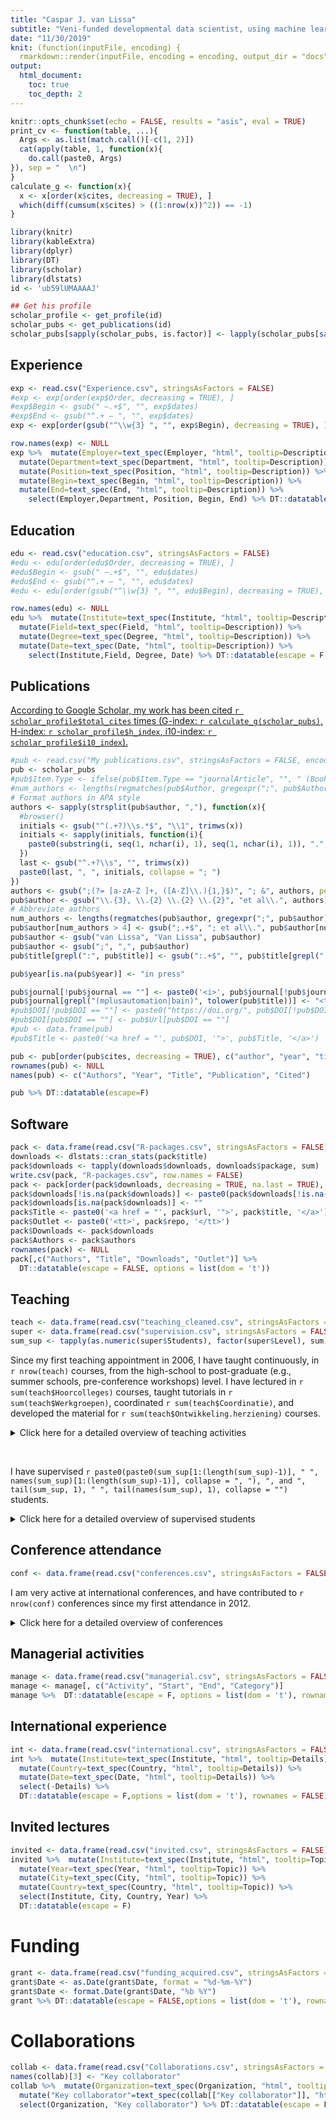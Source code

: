 ```yaml
---
title: "Caspar J. van Lissa"
subtitle: "Veni-funded developmental data scientist, using machine learning to predict teenagers' emotional problems"
date: "11/30/2019"
knit: (function(inputFile, encoding) {
  rmarkdown::render(inputFile, encoding = encoding, output_dir = "docs", output_file = "index.html") })    
output:
  html_document:
    toc: true
    toc_depth: 2
---
```


```r
knitr::opts_chunk$set(echo = FALSE, results = "asis", eval = TRUE)
print_cv <- function(table, ...){
  Args <- as.list(match.call()[-c(1, 2)])
  cat(apply(table, 1, function(x){
    do.call(paste0, Args)
}), sep = "  \n")
}
calculate_g <- function(x){
  x <- x[order(x$cites, decreasing = TRUE), ]
  which(diff(cumsum(x$cites) > ((1:nrow(x))^2)) == -1)
}

library(knitr)
library(kableExtra)
library(dplyr)
library(DT)
library(scholar)
library(dlstats)
id <- 'ub59lUMAAAAJ'

## Get his profile
scholar_profile <- get_profile(id)
scholar_pubs <- get_publications(id)
scholar_pubs[sapply(scholar_pubs, is.factor)] <- lapply(scholar_pubs[sapply(scholar_pubs, is.factor)], as.character)
```

## Experience

```r
exp <- read.csv("Experience.csv", stringsAsFactors = FALSE)
#exp <- exp[order(exp$Order, decreasing = TRUE), ]
#exp$Begin <- gsub(" –.+$", "", exp$dates)
#exp$End <- gsub("^.+ – ", "", exp$dates)
exp <- exp[order(gsub("^\\w{3} ", "", exp$Begin), decreasing = TRUE), ]

row.names(exp) <- NULL
exp %>%  mutate(Employer=text_spec(Employer, "html", tooltip=Description)) %>% 
  mutate(Department=text_spec(Department, "html", tooltip=Description)) %>% 
  mutate(Position=text_spec(Position, "html", tooltip=Description)) %>% 
  mutate(Begin=text_spec(Begin, "html", tooltip=Description)) %>% 
  mutate(End=text_spec(End, "html", tooltip=Description)) %>% 
    select(Employer,Department, Position, Begin, End) %>% DT::datatable(escape = F, options = list(dom = 't'), rownames = FALSE)
```

## Education

```r
edu <- read.csv("education.csv", stringsAsFactors = FALSE)
#edu <- edu[order(edu$Order, decreasing = TRUE), ]
#edu$Begin <- gsub(" –.+$", "", edu$dates)
#edu$End <- gsub("^.+ – ", "", edu$dates)
#edu <- edu[order(gsub("^\\w{3} ", "", edu$Begin), decreasing = TRUE), ]

row.names(edu) <- NULL
edu %>%  mutate(Institute=text_spec(Institute, "html", tooltip=Description)) %>% 
  mutate(Field=text_spec(Field, "html", tooltip=Description)) %>% 
  mutate(Degree=text_spec(Degree, "html", tooltip=Description)) %>% 
  mutate(Date=text_spec(Date, "html", tooltip=Description)) %>% 
    select(Institute,Field, Degree, Date) %>% DT::datatable(escape = F, options = list(dom = 't'), rownames = FALSE)
```

## Publications

[According to Google Scholar, my work has been cited `r scholar_profile$total_cites` times (G-index: `r calculate_g(scholar_pubs)`, H-index: `r scholar_profile$h_index`, i10-index: `r scholar_profile$i10_index`).](https://scholar.google.com/citations?user=ub59lUMAAAAJ)

```r
#pub <- read.csv("My publications.csv", stringsAsFactors = FALSE, encoding = "UTF-8")
pub <- scholar_pubs
#pub$Item.Type <- ifelse(pub$Item.Type == "journalArticle", "", " (Book chapter)")
#num_authors <- lengths(regmatches(pub$Author, gregexpr(";", pub$Author)))
# Format authors in APA style
authors <- sapply(strsplit(pub$author, ","), function(x){
  #browser()
  initials <- gsub("^(.+?)\\s.*$", "\\1", trimws(x))
  initials <- sapply(initials, function(i){
    paste0(substring(i, seq(1, nchar(i), 1), seq(1, nchar(i), 1)), ".", collapse = " ")
  })
  last <- gsub("^.+?\\s", "", trimws(x))
  paste0(last, ", ", initials, collapse = "; ")
})
authors <- gsub(";(?= [a-zA-Z ]+, ([A-Z]\\.){1,}$)", "; &", authors, perl = TRUE)
pub$author <- gsub("\\.{3}, \\.{2} \\.{2} \\.{2}", "et al\\.", authors)
# Abbreviate authors
num_authors <- lengths(regmatches(pub$author, gregexpr(";", pub$author)))
pub$author[num_authors > 4] <- gsub(";.+$", "; et al\\.", pub$author[num_authors > 4])
pub$author <- gsub("van Lissa", "Van Lissa", pub$author)
pub$author <- gsub(";", ",", pub$author)
pub$title[grepl(":", pub$title)] <- gsub(":.+$", "", pub$title[grepl(":", pub$title)])

pub$year[is.na(pub$year)] <- "in press"

pub$journal[!pub$journal == ""] <- paste0('<i>', pub$journal[!pub$journal == ""], '</i>')
pub$journal[grepl("(mplusautomation|bain)", tolower(pub$title))] <- "<tt>CRAN</tt>"
#pub$DOI[!pub$DOI == ""] <- paste0("https://doi.org/", pub$DOI[!pub$DOI == ""])
#pub$DOI[pub$DOI == ""] <- pub$Url[pub$DOI == ""]
#pub <- data.frame(pub)
#pub$Title <- paste0('<a href = "', pub$DOI, '">', pub$Title, '</a>')

pub <- pub[order(pub$cites, decreasing = TRUE), c("author", "year", "title", "journal", "cites")]
rownames(pub) <- NULL
names(pub) <- c("Authors", "Year", "Title", "Publication", "Cited")

pub %>% DT::datatable(escape=F)
```

## Software

```r
pack <- data.frame(read.csv("R-packages.csv", stringsAsFactors = FALSE))
downloads <- dlstats::cran_stats(pack$title)
pack$downloads <- tapply(downloads$downloads, downloads$package, sum)
write.csv(pack, "R-packages.csv", row.names = FALSE)
pack <- pack[order(pack$downloads, decreasing = TRUE, na.last = TRUE), ]
pack$downloads[!is.na(pack$downloads)] <- paste0(pack$downloads[!is.na(pack$downloads)], " downloads. ")
pack$downloads[is.na(pack$downloads)] <- ""
pack$Title <- paste0('<a href = "', pack$url, '">', pack$title, '</a>')
pack$Outlet <- paste0('<tt>', pack$repo, '</tt>')
pack$Downloads <- pack$downloads
pack$Authors <- pack$authors
rownames(pack) <- NULL
pack[,c("Authors", "Title", "Downloads", "Outlet")] %>%
  DT::datatable(escape = FALSE, options = list(dom = 't'))
```

## Teaching

```r
teach <- data.frame(read.csv("teaching_cleaned.csv", stringsAsFactors = FALSE))
super <- data.frame(read.csv("supervision.csv", stringsAsFactors = FALSE))
sum_sup <- tapply(as.numeric(super$Students), factor(super$Level), sum)
```

Since my first teaching appointment in 2006, I have taught continuously, in `r nrow(teach)` courses, from the high-school to post-graduate (e.g., summer schools, pre-conference workshops) level. I have lectured in `r sum(teach$Hoorcolleges)` courses, taught tutorials in `r sum(teach$Werkgroepen)`, coordinated `r sum(teach$Coordinatie)`, and developed the material for `r sum(teach$Ontwikkeling.herziening)` courses.

<details>
  <summary>Click here for a detailed overview of teaching activities</summary>
```r
rownames(teach) <- NULL
names(teach) <- c("Course", "Year", "Meetings", "students", "Lectures", "Tutorials", "Coordination", "Organization", "Syllabus", "Slides", "Digital aids", "Course development", "Details")
teach[sapply(teach, is.logical)] <- lapply(teach[sapply(teach, is.logical)], function(x)ifelse(x, "Yes", ""))
teach %>%
  kable("html", escape=F) %>% 
  add_header_above(c("Course details" = 4, "Responsibilities" = 8, " " =1)) %>%
    kable_styling(bootstrap_options = c("striped", "hover"))
```
</details><br>

I have supervised `r paste0(paste0(sum_sup[1:(length(sum_sup)-1)], " ", names(sum_sup)[1:(length(sum_sup)-1)], collapse = ", "), ", and ", tail(sum_sup, 1), " ", tail(names(sum_sup), 1), collapse = "")` students.

<details>
  <summary>Click here for a detailed overview of supervised students</summary>
```r
rownames(super) <- NULL
super %>%
  kable("html", escape=F) %>% 
    kable_styling(bootstrap_options = c("striped", "hover"))
```
</details> 

## Conference attendance

```r
conf <- data.frame(read.csv("conferences.csv", stringsAsFactors = FALSE))
```

I am very active at international conferences, and have contributed to `r nrow(conf)` conferences since my first attendance in 2012.

<details>
  <summary>Click here for a detailed overview of conferences</summary>
```r
conf <- conf[order(conf$Date, decreasing = TRUE), c("Organization", "City", "Country", "Date")]
rownames(conf) <- NULL
conf %>%
  kable("html", escape=F) %>% 
    kable_styling(bootstrap_options = c("striped", "hover"))
```
</details>

## Managerial activities

```r
manage <- data.frame(read.csv("managerial.csv", stringsAsFactors = FALSE))
manage <- manage[, c("Activity", "Start", "End", "Category")]
manage %>%  DT::datatable(escape = F, options = list(dom = 't'), rownames = FALSE)
```

## International experience

```r
int <- data.frame(read.csv("international.csv", stringsAsFactors = FALSE))
int %>%  mutate(Institute=text_spec(Institute, "html", tooltip=Details)) %>% 
  mutate(Country=text_spec(Country, "html", tooltip=Details)) %>% 
  mutate(Date=text_spec(Date, "html", tooltip=Details)) %>% 
  select(-Details) %>%
  DT::datatable(escape = F,options = list(dom = 't'), rownames = FALSE)
```

## Invited lectures

```r
invited <- data.frame(read.csv("invited.csv", stringsAsFactors = FALSE))
invited %>%  mutate(Institute=text_spec(Institute, "html", tooltip=Topic)) %>% 
  mutate(Year=text_spec(Year, "html", tooltip=Topic)) %>% 
  mutate(City=text_spec(City, "html", tooltip=Topic)) %>% 
  mutate(Country=text_spec(Country, "html", tooltip=Topic)) %>% 
  select(Institute, City, Country, Year) %>%
  DT::datatable(escape = F)
```

# Funding

```r
grant <- data.frame(read.csv("funding_acquired.csv", stringsAsFactors = FALSE))
grant$Date <- as.Date(grant$Date, format = "%d-%m-%Y")
grant$Date <- format.Date(grant$Date, "%b %Y")
grant %>% DT::datatable(escape = FALSE,options = list(dom = 't'), rownames = FALSE)
```

# Collaborations

```r
collab <- data.frame(read.csv("Collaborations.csv", stringsAsFactors = FALSE))
names(collab)[3] <- "Key collaborator"
collab %>%  mutate(Organization=text_spec(Organization, "html", tooltip=Purpose)) %>% 
  mutate("Key collaborator"=text_spec(collab[["Key collaborator"]], "html", tooltip=Purpose)) %>%
  select(Organization, "Key collaborator") %>% DT::datatable(escape = F, options = list(dom = 't'), rownames = FALSE)
```